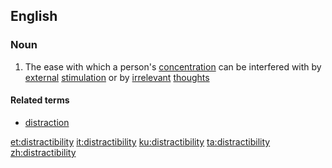 ==English==

===Noun===
{{en-noun|-}}

# The ease with which a person's [[concentration]] can be interfered with by [[external]] [[stimulation]] or by [[irrelevant]] [[thought]]s

====Related terms====
*[[distraction]]

[[et:distractibility]]
[[it:distractibility]]
[[ku:distractibility]]
[[ta:distractibility]]
[[zh:distractibility]]